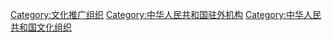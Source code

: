 [[Category:文化推广组织|Category:文化推广组织]]
[[Category:中华人民共和国驻外机构|Category:中华人民共和国驻外机构]]
[[Category:中华人民共和国文化组织|Category:中华人民共和国文化组织]]